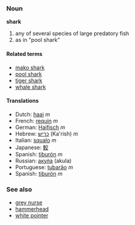 ===Noun===
'''shark'''

# any of several species of large predatory fish
# as in "pool shark"<!-- please insert real def -->

====Related terms====
*[[mako shark]]
*[[pool shark]]
*[[tiger shark]]
*[[whale shark]]

====Translations====
*Dutch: [[haai]] ''m''
*French: [[requin]] ''m''
*German: [[Haifisch]] ''m''
*Hebrew: [[כריש]] (Ka'rish) ''m''
*Italian: [[squalo]] ''m''
*Japanese: [[鮫]]
*Spanish: [[tiburón]] ''m''
*Russian: [[акула]] (akula)
*Portuguese: [[tubarão]] ''m''
*Spanish: [[tiburón]] ''m''

===See also===
*[[grey nurse]]
*[[hammerhead]]
*[[white pointer]]